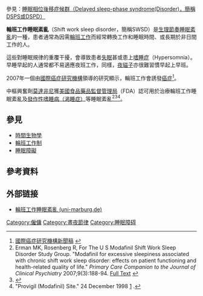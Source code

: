 {{medical}}
{{Infobox_Disease 
|  Name           = 輪班工作睡眠紊亂 
|  Image          = 
|  Caption        = 
|  DiseasesDB     = 
|  ICD10          = {{ICD10|G|47|2|g|40}}
|  ICD9           = {{ICD9|307.45}} 
|  ICDO           = 
|  OMIM           = 
|  MedlinePlus    = 
|  eMedicineSubj  = 
|  eMedicineTopic = 
|
}}
參見：[[睡眠相位后移症候群|睡眠相位後移症候群（Delayed sleep-phase syndrome(Disorder)，簡稱DSPS或DSPD）]]

'''輪班工作睡眠紊亂'''（Shift work sleep disorder，簡稱SWSD）是[[生理節奏睡眠紊亂|生理節奏睡眠紊亂]]的一種，患者通常為因需[[輪班工作制|輪班工作]]而經常轉換工作和睡眠時間、或長期於非日間工作的人。

這些對睡眠規律的重覆干擾，會導致患者[[失眠|失眠]]甚或患上[[嗜睡症|嗜睡症]]（Hypersomnia）。早睡早起的人通常都不易適應夜班工作，同樣，[[夜貓子|夜貓子]]亦很難習慣早起上早班。

2007年一個由[[國際癌症研究機構|國際癌症研究機構]]領導的研究顯示，輪班工作會誘發[[癌症|癌症]]<ref>[http://www.iarc.fr/en/Media-Centre/IARC-Press-Releases/Communiques-recents/IARC-Monographs-Programme-finds-cancer-hazards-associated-with-shiftwork-painting-and-firefighting 國際癌症研究機構新聞稿] {{webarchive|url=https://web.archive.org/web/20090404045442/http://www.iarc.fr/en/Media-Centre/IARC-Press-Releases/Communiques-recents/IARC-Monographs-Programme-finds-cancer-hazards-associated-with-shiftwork-painting-and-firefighting |date=2009-04-04 }}</ref>。

中樞興奮劑[[莫達非尼|莫達非尼]]獲[[美國食品藥品監督管理局|美國食品藥品監督管理局]]（FDA）認可用於治療輪班工作睡眠紊亂及[[發作性嗜睡病|發作性嗜睡病（渴睡症）]]等睡眠紊亂<ref>Erman MK, Rosenberg R, For The U S Modafinil Shift Work Sleep Disorder Study Group. "Modafinil for excessive sleepiness associated with chronic shift work sleep disorder: effects on patient functioning and health-related quality of life." ''Primary Care Companion to the Journal of Clinical Psychiatry'' 2007;9(3):188-94. [http://www.psychiatrist.com/pcc/pccpdf/v09n03/v09n0304.pdf Full Text] {{webarchive|url=https://web.archive.org/web/20110715131322/http://www.psychiatrist.com/pcc/pccpdf/v09n03/v09n0304.pdf |date=2011-07-15 }}</ref><ref>{{cite journal |author=Czeisler CA, Walsh JK, Roth T, Hughes RJ, Wright KP, Kingsbury L, Arora S, Schwartz JRL, Niebler GE, Dinges DF |title=Modafinil for Excessive Sleepiness Associated with Shift-Work Sleep Disorder |journal=N Engl J Med |volume=353 |issue=5 |pages=476–486 |pmid=16079371 |url=http://content.nejm.org/cgi/content/abstract/353/5/476 |doi=10.1056/NEJMoa041292 |date=August 2005 |access-date=2010-07-31 |archive-date=2010-06-24 |archive-url=https://web.archive.org/web/20100624153659/http://content.nejm.org/cgi/content/abstract/353/5/476 |dead-url=no }}</ref><ref>"Provigil (Modafinil) Site." 24 December 1998 [http://www.provigil.com/pat/default.aspx] {{Wayback|url=http://www.provigil.com/pat/default.aspx |date=20080913011232 }}.</ref>。 

== 參見 ==
* [[時間生物學|時間生物學]]
* [[輪班工作制|輪班工作制]]
* [[睡眠障礙|睡眠障礙]]

== 參考資料 ==
{{Reflist}}

== 外部链接 ==
* [http://web.uni-marburg.de/sleep/enn/database/asdadefs/def1c2.htm 輪班工作睡眠紊亂 (uni-marburg.de)]

{{睡眠}}

{{Authority control}}
[[Category:僱傭|Category:僱傭]]
[[Category:晝夜節律|Category:晝夜節律]]
[[Category:睡眠障碍|Category:睡眠障碍]]